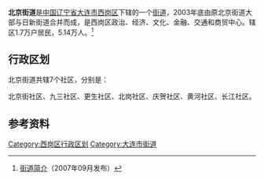 {{中国乡级行政区
| 行政区全称 = 北京街道
| 景观照片文件名 =
| 景观照片描述 =
| 汉语拼音 =
| 通用拼音 =
| 注音符號 =
| 其它标音类型1 =
| 其它标音1 =
| 其它标音类型2 =
| 其它标音2 =
| 其它语言类型1 =
| 其它语言地名1 =
| 其它语言类型2 =
| 其它语言地名2 =
| 上级行政区 = [[辽宁省|辽宁省]][[大连市|大连市]][[西岗区|西岗区]]
| 行政区类别 = [[街道|街道]]
| 行政区划代码 =210203005
| 地理坐标 =
| 总面积 =1.93平方千米
| 户籍人口 =
| 户籍人口年份 =
| 常住人口 =
| 常住人口年份 =
| 人口密度 =
| 行政区划 =7
| 官方网站 =http://www.bjjsq.net
| 政府驻地 =同仁街66-1号
| 邮政编码 =
| 毗邻行政区 =
| 位置图文件名 =
| 位置图描述 =
}}
'''北京街道'''是[[中华人民共和国|中国]][[辽宁省|辽宁省]][[大连市|大连市]][[西岗区|西岗区]]下辖的一个[[街道|街道]]，2003年底由原北京街道大部与日新街道合并而成，是西岗区政治、经济、文化、金融、交通和商贸中心。辖区1.7万户居民，5.14万人。<ref>[http://www.bjjsq.net/show.aspx?id=344&cid=14 街道简介]{{dead link|date=2018年2月 |bot=InternetArchiveBot |fix-attempted=yes }}（2007年09月发布）</ref>

== 行政区划 ==

北京街道共辖7个社区，分别是：

北京街社区、九三社区、更生社区、北岗社区、庆贺社区、黄河社区、长江社区。

== 参考资料 ==
{{Reflist}}

{{辽宁行政区划小作品}}
{{西岗区行政区划}}
[[Category:西岗区行政区划|Category:西岗区行政区划]]
[[Category:大连市街道|Category:大连市街道]]